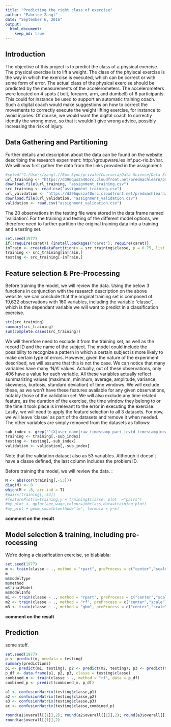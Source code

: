 ```yaml
--- 
title: "Predicting the right class of exercise" 
author: "Fabrice Zangl" 
date: "September 6, 2016" 
output: 
  html_document:
    keep_md: true
---
```

## Introduction 
The objective of this project is to predict the class of a physical exercise. The physical exercise is to lift a weight. The class of the phyiscal exercise is the way in which the exercise is executed, which can be correct or with some form of error. The actual class of the physical exercise should be predicted by the measurements of the accelerometers. The accelerometers were located on 4 spots ( belt, forearm, arm, and dumbell) of 6 participants. 
This could for instance be used to support an automatic training coach. Such a digital coach would make suggestions on how to correct the movements to correctly execute the weight lifting exercise, for instance to avoid injuries. Of course, we would want the digital coach to correctly identify the wrong move, so that it wouldn't give wrong advice, possibly increasing the risk of injury.

## Data Gathering and Partitioning
Further details and description about the data can be found on the website describing the research experiment: http://groupware.les.inf.puc-rio.br/har. We will now first gather the data from the links provided in the assignment:
```r
#setwd("C:/Users/zangl.f/Box Sync/private/Coursera/Data Science/Data Scientist Specialization/08 Practical Machine Learning")
url_training <- "https://d396qusza40orc.cloudfront.net/predmachlearn/pml-training.csv"
download.file(url_training, "assignment_training.csv")
src_training <- read.csv("assignment_training.csv")
url_validation <- "https://d396qusza40orc.cloudfront.net/predmachlearn/pml-testing.csv"
download.file(url_validation, "assignment_validation.csv")
validation <- read.csv("assignment_validation.csv")
```

The 20 observations in the testing file were stored in the data frame named 'validation'. For the training and testing of the different model options, we therefore need to further partition the original training data into a training and a testing set.
```r
set.seed(1977)
if(!require(caret)) {install.packages("caret"); require(caret)}
inTrain <- createDataPartition(y = src_training$classe, p = 0.75, list = F)
training <- src_training[inTrain,]
testing <- src_training[-inTrain,]
```

## Feature selection & Pre-Processing

Before training the model, we will review the data. Using the below 3 functions in conjunction with the research description on the above website, we can conclude that the original training set is composed of 19,622 observations with 160 variables, including the variable "classe", which is the dependant variable we will want to predict in a classification exercise. 
```r
str(src_training)
summary(src_training)
sum(complete.cases(src_training))
```

We will therefore need to exclude it from the training set, as well as the record ID and the name of the subject. The model could include the possibility to recognize a pattern in which a certain subject is more likely to make certain type of errors. However, given the nature of the experiment described, we will assume that this is not the case.
We can notice that many variables have many 'N/A' values. Actually, out of these observations, only 406 have a value for each variable. All these variables actually reflect summarizing values (maximum, minimum, average, amplitude, variance, skewness, kurtosis, standard deviation) of time windows. 
We will exclude these, as we won't have these features available for any given observations, notably those of the validation set.
We will also exclude any time related feature, as the duration of the exercise, the time window they belong to or the time it took place is irrelevant to the error in executing the exercise.
Lastly, we will need to apply the feature selection to all 3 datasets. For now, we will leave 'classe' as part of the datasets and remove it when needed. The other variables are simply removed from the datasets as follows:
```r
sub_index <- grep("^(X|user_name|raw_timestamp_part_|cvtd_timestamp|new_window|num_window|kurtosis_|skewness_|max_|min_|amplitude_|var_|avg_|stddev_|var_)",colnames(training))
training <- training[,-sub_index]
testing <- testing[,-sub_index]
validation <- validation[,-sub_index]
```
Note that the validation dataset also as 53 variables. Although it doesn't have a classe defined, the last column includes the problem ID.

Before training the model, we will review the data. :
```r
M <- abs(cor(training[,-53]))
diag(M) <- 0
which(M > .8, arr.ind = T)
#pairs(training[,-53])
#featurePlot(x=training,y = training$classe, plot  ="pairs")
#my_plot <- qplot(age,wage,colour=jobclass,data=training_plot)
#my_plot + geom_smooth(method="lm", formula = y~x)
```

**comment on the result**

## Model selection & training, including pre-rocessing
We're doing a classification exercise, so blablabla:

```r
set.seed(1977)
m <- train(classe ~ ., method = "rpart", preProcess = c("center","scale"), data = training)
m
m$modelType
m$method
m$finalModel
m$modelInfo
m1 <- train(classe ~ ., method = "rpart", preProcess = c("center","scale"), data = training)
m2 <- train(classe ~ ., method = "rf", preProcess = c("center","scale"), data = training)
m3 <- train(classe ~ ., method = "gbm", preProcess = c("center","scale"), data = training)

```
**comment on the result**

## Prediction

some stuff.

```r
set.seed(1977)
p <- predict(m, newdata = testing)
summary(predictions)
p1 <- predict(m1, testing); p2 <- predict(m2, testing); p3 <- predict(m3, testing)
p_df <- data.frame(p1, p2, p3, classe = testing$classe)
combined_m <- train(classe ~ ., method = "rf", data = p_df)
combined_p <- predict(combined_m, p_df)

a1 <- confusionMatrix(testing$classe,p1)
a2 <- confusionMatrix(testing$classe,p2)
a3 <- confusionMatrix(testing$classe,p3)
ac <- confusionMatrix(testing$classe,combined_p)

round(a1$overall[[1]],2); round(a2$overall[[1]],2); round(a3$overall[[1]],2)
round(ac$overall[[1]],2)
```